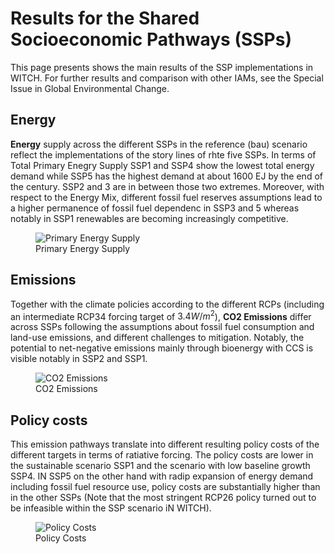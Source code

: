 #  Results for the Shared Socioeconomic Pathways (SSPs)

This page presents shows the main results of the SSP implementations in WITCH. For further results and comparison with other IAMs, see the Special Issue in Global Environmental Change.

## Energy

**Energy** supply across the different SSPs in the reference (bau) scenario reflect the implementations of the story lines of rhte five SSPs. In terms of Total Primary Enegry Supply SSP1 and SSP4 show the lowest total energy demand while SSP5 has the highest demand at about 1600 EJ by the end of the century. SSP2 and 3 are in between those two extremes.
Moreover, with respect to the Energy Mix, different fossil fuel reserves assumptions lead to a higher permanence of fossil fuel dependenc in SSP3 and 5 whereas notably in SSP1 renewables are becoming increasingly competitive.

![Primary Energy Supply](images/ssp_results_pes_mix.png)

## Emissions

Together with the climate policies according to the different RCPs (including an intermediate RCP34 forcing target of $3.4W/m^2$), **CO2 Emissions** differ across SSPs following the assumptions about fossil fuel consumption and land-use emissions, and different challenges to mitigation. Notably, the potential to net-negative emissions mainly through bioenergy with CCS is visible notably in SSP2 and SSP1.

![CO2 Emissions](images/ssp_results_co2emissions.png)

## Policy costs

This emission pathways translate into different resulting policy costs of the different targets in terms of ratiative forcing. The policy costs are lower in the sustainable scenario SSP1 and the scenario with low baseline growth SSP4. IN SSP5 on the other hand with radip expansion of energy demand including fossil fuel resource use, policy costs are substantially higher than in the other SSPs (Note that the most stringent RCP26 policy turned out to be infeasible within the SSP scenario iN WITCH). 

![Policy Costs](images/ssp_results_policycosts.png)




